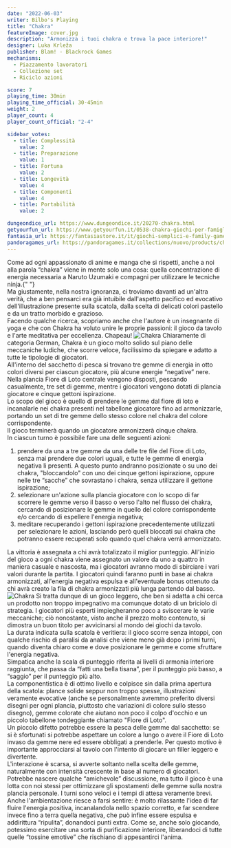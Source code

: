 ```yaml
---
date: "2022-06-03"
writer: Bilbo's Playing
title: "Chakra"
featureImage: cover.jpg
description: "Armonizza i tuoi chakra e trova la pace interiore!"
designer: Luka Krleža
publisher: Blam! - Blackrock Games
mechanisms:
  - Piazzamento lavoratori
  - Collezione set
  - Riciclo azioni

score: 7
playing_time: 30min
playing_time_official: 30-45min
weight: 2
player_count: 4
player_count_official: "2-4"

sidebar_votes:
  - title: Complessità
    value: 2
  - title: Preparazione
    value: 1
  - title: Fortuna
    value: 2
  - title: Longevità
    value: 4
  - title: Componenti
    value: 4
  - title: Portabilità
    value: 2

dungeondice_url: https://www.dungeondice.it/20270-chakra.html
getyourfun_url: https://www.getyourfun.it/0538-chakra-giochi-per-famiglia.html
fantasia_url: https://fantasiastore.it/it/giochi-semplici-e-family-games/5271-chakra.html
pandoragames_url: https://pandoragames.it/collections/nuovo/products/chakra
---
```


<Setting>
  Come ad ogni appassionato di anime e manga che si rispetti, anche a noi alla
  parola “chakra” viene in mente solo una cosa: quella concentrazione di energia
  necessaria a Naruto Uzumaki e compagni per utilizzare le tecniche ninja.{" "}
  <br />
  Ma giustamente, nella nostra ignoranza, ci troviamo davanti ad un'altra verità,
  che a ben pensarci era già intuibile dall'aspetto pacifico ed evocativo dell'illustrazione
  presente sulla scatola, dalla scelta di delicati colori pastello e da un tratto
  morbido e grazioso. <br />
  Facendo qualche ricerca, scopriamo anche che l'autore è un insegnante di yoga
  e che con Chakra ha voluto unire le proprie passioni: il gioco da tavolo e
  l'arte meditativa per eccellenza. Chapeau!
</Setting>

<img src="./game1.jpg" alt="Chakra" />

<Rules>
  Chiaramente di categoria German, Chakra è un gioco molto solido sul piano
  delle meccaniche ludiche, che scorre veloce, facilissimo da spiegare e adatto
  a tutte le tipologie di giocatori.
  <br />
  All'interno del sacchetto di pesca si trovano tre gemme di energia in otto
  colori diversi per ciascun giocatore, più alcune energie “negative” nere.
  Nella plancia Fiore di Loto centrale vengono disposti, pescando casualmente,
  tre set di gemme, mentre i giocatori vengono dotati di plancia giocatore e
  cinque gettoni ispirazione. <br />
  Lo scopo del gioco è quello di prendere le gemme dal fiore di loto e incanalarle
  nei chakra presenti nel tabellone giocatore fino ad armonizzarle, portando un set
  di tre gemme dello stesso colore nel chakra del colore corrispondente. <br />
  Il gioco terminerà quando un giocatore armonizzerà cinque chakra.
  <br />
  In ciascun turno è possibile fare una delle seguenti azioni:
  <ol>
    <li>
      prendere da una a tre gemme da una delle tre file del Fiore di Loto, senza
      mai prendere due colori uguali, e tutte le gemme di energia negativa lì
      presenti. A questo punto andranno posizionate o su uno dei chakra,
      "bloccandolo" con uno dei cinque gettoni ispirazione, oppure nelle tre
      “sacche” che sovrastano i chakra, senza utilizzare il gettone ispirazione;
    </li>
    <li>
      selezionare un'azione sulla plancia giocatore con lo scopo di far scorrere
      le gemme verso il basso o verso l'alto nel flusso dei chakra, cercando di
      posizionare le gemme in quello del colore corrispondente e/o cercando di
      espellere l'energia negativa;
    </li>
    <li>
      meditare recuperando i gettoni ispirazione precedentemente utilizzati per
      selezionare le azioni, lasciando però quelli bloccati sui chakra che
      potranno essere recuperati solo quando quel chakra verrà armonizzato.
    </li>
  </ol>
  La vittoria è assegnata a chi avrà totalizzato il miglior punteggio.
  All'inizio del gioco a ogni chakra viene assegnato un valore da uno a quattro
  in maniera casuale e nascosta, ma i giocatori avranno modo di sbirciare i vari
  valori durante la partita. I giocatori quindi faranno punti in base ai chakra
  armonizzati, all'energia negativa espulsa e all'eventuale bonus ottenuto da
  chi avrà creato la fila di chakra armonizzati più lunga partendo dal basso.
</Rules>

<img src="./game2.jpg" alt="Chakra" />

<Feedback>
  Si tratta dunque di un gioco leggero, che ben si adatta a chi cerca un
  prodotto non troppo impegnativo ma comunque dotato di un briciolo di
  strategia. I giocatori più esperti impiegheranno poco a sviscerare le varie
  meccaniche; ciò nonostante, visto anche il prezzo molto contenuto, si dimostra
  un buon titolo per avvicinarsi al mondo dei giochi da tavolo.
  <br />
  La durata indicata sulla scatola è veritiera: il gioco scorre senza intoppi,
  con qualche rischio di paralisi da analisi che viene meno già dopo i primi
  turni, quando diventa chiaro come e dove posizionare le gemme e come sfruttare
  l'energia negativa. <br />
  Simpatica anche la scala di punteggio riferita ai livelli di armonia interiore
  raggiunta, che passa da “fatti una bella tisana”, per il punteggio più basso, a
  “saggio” per il punteggio più alto.
  <br />
  La componentistica è di ottimo livello e colpisce sin dalla prima apertura della
  scatola: plance solide seppur non troppo spesse, illustrazioni veramente evocative
  (anche se personalmente avremmo preferito diversi disegni per ogni plancia, piuttosto
  che variazioni di colore sullo stesso disegno), gemme colorate che aiutano non
  poco il colpo d'occhio e un piccolo tabellone tondeggiante chiamato "Fiore di Loto".
  <br />
  Un piccolo difetto potrebbe essere la pesca delle gemme dal sacchetto: se si è
  sfortunati si potrebbe aspettare un colore a lungo o avere il Fiore di Loto invaso
  da gemme nere ed essere obbligati a prenderle. Per questo motivo è importante approcciarsi
  al tavolo con l'intento di giocare un filler leggero e divertente. <br />
  L'interazione è scarsa, si avverte soltanto nella scelta delle gemme,
  naturalmente con intensità crescente in base al numero di giocatori. Potrebbe
  nascere qualche “amichevole” discussione, ma tutto il gioco è una lotta con
  noi stessi per ottimizzare gli spostamenti delle gemme sulla nostra plancia
  personale. I turni sono veloci e i tempi di attesa veramente brevi. <br />
  Anche l'ambientazione riesce a farsi sentire: è molto rilassante l'idea di far
  fluire l'energia positiva, incanalandola nello spazio corretto, e far scendere
  invece fino a terra quella negativa, che può infine essere espulsa e addirittura
  “ripulita”, donandoci punti extra. Come se, anche solo giocando, potessimo esercitare
  una sorta di purificazione interiore, liberandoci di tutte quelle “tossine emotive”
  che rischiano di appesantirci l'anima.
</Feedback>

<Instagram id="CeVzkMljFbz" />
